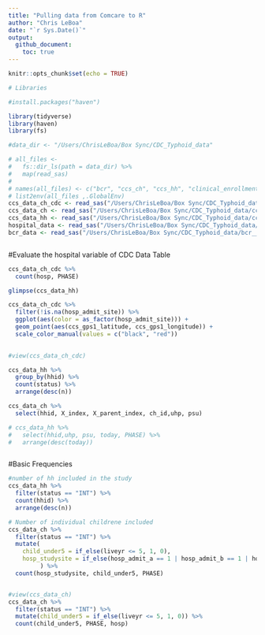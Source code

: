 ```yaml
---
title: "Pulling data from Comcare to R"
author: "Chris LeBoa"
date: "`r Sys.Date()`"
output: 
  github_document:
    toc: true
---
```


```r
knitr::opts_chunk$set(echo = TRUE)
```

```r
# Libraries

#install.packages("haven")

library(tidyverse)
library(haven)
library(fs)

#data_dir <- "/Users/ChrisLeBoa/Box Sync/CDC_Typhoid_data"

# all_files <-
#   fs::dir_ls(path = data_dir) %>%
#   map(read_sas)
# 
# names(all_files) <- c("bcr", "ccs_ch", "ccs_hh", "clinical_enrollment", "lab_enrollment", "ve")
# list2env(all_files ,.GlobalEnv)
ccs_data_ch_cdc <- read_sas("/Users/ChrisLeBoa/Box Sync/CDC_Typhoid_data/ccs_ch_2020_03_18.sas7bdat")
ccs_data_ch <- read_sas("/Users/ChrisLeBoa/Box Sync/CDC_Typhoid_data/ccs_ch__2020_04_24.sas7bdat")
ccs_data_hh <- read_sas("/Users/ChrisLeBoa/Box Sync/CDC_Typhoid_data/ccs_hh__2020_04_24.sas7bdat")
hospital_data <- read_sas("/Users/ChrisLeBoa/Box Sync/CDC_Typhoid_data/tcv_all__2020_07_06.sas7bdat")
bcr_data <- read_sas("/Users/ChrisLeBoa/Box Sync/CDC_Typhoid_data/bcr__2020_04_02.sas7bdat")



```

#Evaluate the hospital variable of CDC Data Table 
```r
ccs_data_ch_cdc %>% 
  count(hosp, PHASE)

glimpse(ccs_data_hh)

ccs_data_ch_cdc %>% 
  filter(!is.na(hosp_admit_site)) %>% 
  ggplot(aes(color = as_factor(hosp_admit_site))) + 
  geom_point(aes(ccs_gps1_latitude, ccs_gps1_longitude)) +
  scale_color_manual(values = c("black", "red"))
  

#view(ccs_data_ch_cdc) 

ccs_data_hh %>% 
  group_by(hhid) %>% 
  count(status) %>% 
  arrange(desc(n))

ccs_data_ch %>% 
  select(hhid, X_index, X_parent_index, ch_id,uhp, psu)

# ccs_data_hh %>% 
#   select(hhid,uhp, psu, today, PHASE) %>% 
#   arrange(desc(today))



```


#Basic Frequencies 

```r

#number of hh included in the study 
ccs_data_hh %>% 
  filter(status == "INT") %>% 
  count(hhid) %>% 
  arrange(desc(n))

# Number of individual childrene included 
ccs_data_ch %>% 
  filter(status == "INT") %>% 
  mutate(
    child_under5 = if_else(liveyr <= 5, 1, 0),
    hosp_studysite = if_else(hosp_admit_a == 1 | hosp_admit_b == 1 | hosp_admit_c == 1 | hosp_admit_d == 1 | hosp_admit_e == 1, 1, 0)
         ) %>% 
  count(hosp_studysite, child_under5, PHASE)


#view(ccs_data_ch)
ccs_data_ch %>% 
  filter(status == "INT") %>% 
  mutate(child_under5 = if_else(liveyr <= 5, 1, 0)) %>% 
  count(child_under5, PHASE, hosp)
```


